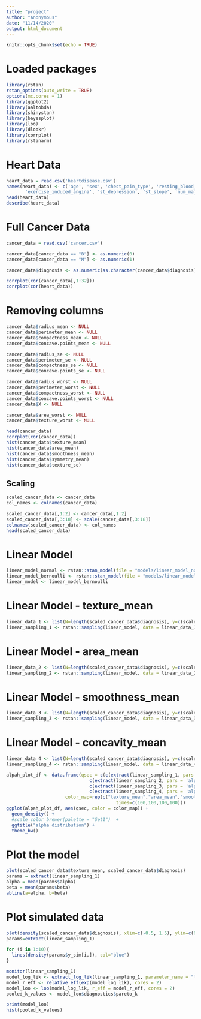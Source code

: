 ```yaml
---
title: "project"
author: "Anonymous"
date: "11/14/2020"
output: html_document
---
```


```r
knitr::opts_chunk$set(echo = TRUE)
```

# Loaded packages

```r
library(rstan) 
rstan_options(auto_write = TRUE)
options(mc.cores = 1)
library(ggplot2)
library(aaltobda)
library(shinystan)
library(bayesplot)
library(loo)
library(dlookr)
library(corrplot)
library(rstanarm)
```

# Heart Data
```r
heart_data = read.csv('heartdisease.csv')
names(heart_data) <- c('age', 'sex', 'chest_pain_type', 'resting_blood_pressure', 'cholesterol', 'fasting_blood_sugar', 'rest_ecg', 'max_heart_rate_achieved',
       'exercise_induced_angina', 'st_depression', 'st_slope', 'num_major_vessels', 'thalassemia', 'target')
head(heart_data)
describe(heart_data)
```


# Full Cancer Data
```r
cancer_data = read.csv('cancer.csv')

cancer_data[cancer_data == "B"] <- as.numeric(0)
cancer_data[cancer_data == "M"] <- as.numeric(1)

cancer_data$diagnosis <- as.numeric(as.character(cancer_data$diagnosis))

corrplot(cor(cancer_data[,1:32]))
corrplot(cor(heart_data))
```
# Removing columns
```r
cancer_data$radius_mean <- NULL
cancer_data$perimeter_mean <- NULL
cancer_data$compactness_mean <- NULL
cancer_data$concave.points_mean <- NULL

cancer_data$radius_se <- NULL
cancer_data$perimeter_se <- NULL
cancer_data$compactness_se <- NULL
cancer_data$concave.points_se <- NULL

cancer_data$radius_worst <- NULL
cancer_data$perimeter_worst <- NULL
cancer_data$compactness_worst <- NULL
cancer_data$concave.points_worst <- NULL
cancer_data$X <- NULL

cancer_data$area_worst <- NULL
cancer_data$texture_worst <- NULL
```


```r
head(cancer_data)
corrplot(cor(cancer_data))
hist(cancer_data$texture_mean)
hist(cancer_data$area_mean)
hist(cancer_data$smoothness_mean)
hist(cancer_data$symmetry_mean)
hist(cancer_data$texture_se)
```
## Scaling
```r
scaled_cancer_data <- cancer_data
col_names <- colnames(cancer_data)

scaled_cancer_data[,1:2] <- cancer_data[,1:2]
scaled_cancer_data[,3:18] <- scale(cancer_data[,3:18])
colnames(scaled_cancer_data) <- col_names
head(scaled_cancer_data)
```

# Linear Model

```r
linear_model_normal <- rstan::stan_model(file = "models/linear_model_normal.stan")
linear_model_bernoulli <- rstan::stan_model(file = "models/linear_model_bernoulli.stan")
linear_model <- linear_model_bernoulli
```

# Linear Model - texture_mean
```r
linear_data_1 <- list(N=length(scaled_cancer_data$diagnosis), y=c(scaled_cancer_data$diagnosis), x=c(scaled_cancer_data$texture_mean))
linear_sampling_1 <- rstan::sampling(linear_model, data = linear_data_1, refresh=0)
```

# Linear Model - area_mean
```r
linear_data_2 <- list(N=length(scaled_cancer_data$diagnosis), y=c(scaled_cancer_data$diagnosis), x=c(scaled_cancer_data$area_mean))
linear_sampling_2 <- rstan::sampling(linear_model, data = linear_data_2, refresh=0)
```

# Linear Model - smoothness_mean
```r
linear_data_3 <- list(N=length(scaled_cancer_data$diagnosis), y=c(scaled_cancer_data$diagnosis), x=c(scaled_cancer_data$smoothness_mean))
linear_sampling_3 <- rstan::sampling(linear_model, data = linear_data_3, refresh=0)
```

# Linear Model - concavity_mean
```r
linear_data_4 <- list(N=length(scaled_cancer_data$diagnosis), y=c(scaled_cancer_data$diagnosis), x=c(scaled_cancer_data$concavity_mean))
linear_sampling_4 <- rstan::sampling(linear_model, data = linear_data_4, refresh=0)
```

```r
alpah_plot_df <- data.frame(qsec = c(c(extract(linear_sampling_1, pars = 'alpha', permuted = TRUE)$alpha),
                               c(extract(linear_sampling_2, pars = 'alpha', permuted = TRUE)$alpha),
                               c(extract(linear_sampling_3, pars = 'alpha', permuted = TRUE)$alpha),
                               c(extract(linear_sampling_4, pars = 'alpha', permuted = TRUE)$alpha)),
                      color_map=rep(c("texture_mean","area_mean","smoothness_mean","concavity_mean"),
                                         times=c(100,100,100,100)))
ggplot(alpah_plot_df, aes(qsec, color = color_map)) +
  geom_density() +
  #scale_color_brewer(palette = "Set1")  +
  ggtitle("alpha distribution") +
  theme_bw()
```
# Plot the model
```r
plot(scaled_cancer_data$texture_mean, scaled_cancer_data$diagnosis)
params = extract(linear_sampling_1)
alpha = mean(params$alpha)
beta = mean(params$beta)
abline(a=alpha, b=beta)
```

# Plot simulated data
```r
plot(density(scaled_cancer_data$diagnosis), xlim=c(-0.5, 1.5), ylim=c(0,2.5))
params=extract(linear_sampling_1)

for (i in 1:10){
  lines(density(params$y_sim[i,]), col="blue")
}
```

```r
monitor(linear_sampling_1)
model_log_lik <- extract_log_lik(linear_sampling_1, parameter_name = "log_lik", merge_chains = FALSE)
model_r_eff <- relative_eff(exp(model_log_lik), cores = 2)
model_loo <- loo(model_log_lik, r_eff = model_r_eff, cores = 2)
pooled_k_values <- model_loo$diagnostics$pareto_k
```

```r
print(model_loo)
hist(pooled_k_values)
```














